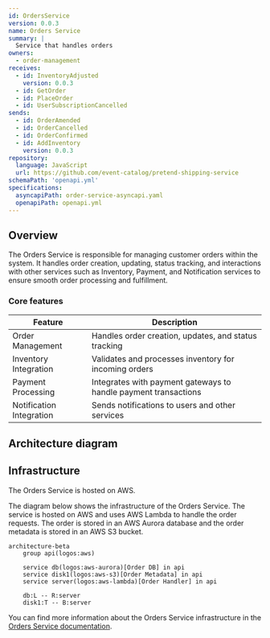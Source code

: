 ```yaml
---
id: OrdersService
version: 0.0.3
name: Orders Service
summary: |
  Service that handles orders
owners:
  - order-management
receives:
  - id: InventoryAdjusted
    version: 0.0.3
  - id: GetOrder
  - id: PlaceOrder
  - id: UserSubscriptionCancelled
sends:
  - id: OrderAmended
  - id: OrderCancelled
  - id: OrderConfirmed
  - id: AddInventory
    version: 0.0.3
repository:
  language: JavaScript
  url: https://github.com/event-catalog/pretend-shipping-service
schemaPath: 'openapi.yml'
specifications:
  asyncapiPath: order-service-asyncapi.yaml
  openapiPath: openapi.yml
---
```



## Overview

The Orders Service is responsible for managing customer orders within the system. It handles order creation, updating, status tracking, and interactions with other services such as Inventory, Payment, and Notification services to ensure smooth order processing and fulfillment.

<Tiles>
  <Tile
    icon="DocumentIcon"
    href={`/docs/services/${frontmatter.id}/${frontmatter.version}/changelog`}
    title="View the changelog"
    description="Want to know the history of this service? View the change logs"
  />
  <Tile
    icon="UserGroupIcon"
    href="/docs/teams/full-stack"
    title="Contact the team"
    description="Any questions? Feel free to contact the owners"
  />
  <Tile
    icon="BoltIcon"
    href={`/visualiser/services/${frontmatter.id}/${frontmatter.version}`}
    title={`Sends ${frontmatter.sends.length} messages`}
    description="This service sends messages to downstream consumers"
  />
  <Tile
    icon="BoltIcon"
    href={`/visualiser/services/${frontmatter.id}/${frontmatter.version}`}
    title={`Receives ${frontmatter.receives.length} messages`}
    description="This service receives messages from other services"
  />
</Tiles>

### Core features

| Feature                  | Description                                                     |
| ------------------------ | --------------------------------------------------------------- |
| Order Management         | Handles order creation, updates, and status tracking            |
| Inventory Integration    | Validates and processes inventory for incoming orders           |
| Payment Processing       | Integrates with payment gateways to handle payment transactions |
| Notification Integration | Sends notifications to users and other services                 |

## Architecture diagram

<NodeGraph />

<MessageTable format="all" limit={4} />

## Infrastructure

The Orders Service is hosted on AWS.

The diagram below shows the infrastructure of the Orders Service. The service is hosted on AWS and uses AWS Lambda to handle the order requests. The order is stored in an AWS Aurora database and the order metadata is stored in an AWS S3 bucket.

```mermaid
architecture-beta
    group api(logos:aws)

    service db(logos:aws-aurora)[Order DB] in api
    service disk1(logos:aws-s3)[Order Metadata] in api
    service server(logos:aws-lambda)[Order Handler] in api

    db:L -- R:server
    disk1:T -- B:server
```

You can find more information about the Orders Service infrastructure in the [Orders Service documentation](https://github.com/event-catalog/pretend-shipping-service/blob/main/README.md).

<Footer />
